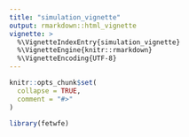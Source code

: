 ```yaml
---
title: "simulation_vignette"
output: rmarkdown::html_vignette
vignette: >
  %\VignetteIndexEntry{simulation_vignette}
  %\VignetteEngine{knitr::rmarkdown}
  %\VignetteEncoding{UTF-8}
---
```


```r
knitr::opts_chunk$set(
  collapse = TRUE,
  comment = "#>"
)
```

```r
library(fetwfe)
```
